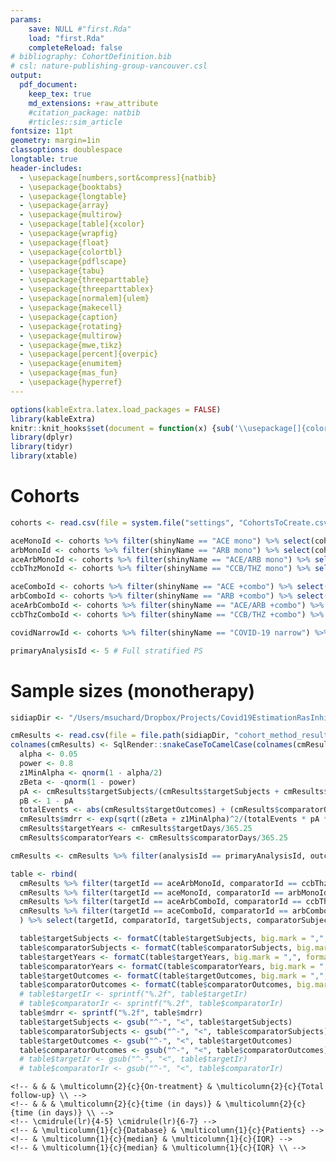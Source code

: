 ```yaml
---
params:
    save: NULL #"first.Rda"
    load: "first.Rda"
    completeReload: false
# bibliography: CohortDefinition.bib
# csl: nature-publishing-group-vancouver.csl
output:
  pdf_document:
    keep_tex: true
    md_extensions: +raw_attribute
    #citation_package: natbib
    #rticles::sim_article
fontsize: 11pt
geometry: margin=1in
classoptions: doublespace
longtable: true
header-includes:
  - \usepackage[numbers,sort&compress]{natbib}
  - \usepackage{booktabs}
  - \usepackage{longtable}
  - \usepackage{array}
  - \usepackage{multirow}
  - \usepackage[table]{xcolor}
  - \usepackage{wrapfig}
  - \usepackage{float}
  - \usepackage{colortbl}
  - \usepackage{pdflscape}
  - \usepackage{tabu}
  - \usepackage{threeparttable}
  - \usepackage{threeparttablex}
  - \usepackage[normalem]{ulem}
  - \usepackage{makecell}
  - \usepackage{caption}
  - \usepackage{rotating}
  - \usepackage{multirow}
  - \usepackage{mwe,tikz}
  - \usepackage[percent]{overpic}
  - \usepackage{enumitem}
  - \usepackage{mas_fun}
  - \usepackage{hyperref}
---
```

```r
options(kableExtra.latex.load_packages = FALSE)
library(kableExtra)
knitr::knit_hooks$set(document = function(x) {sub('\\usepackage[]{color}', '\\usepackage[table]{xcolor}', x, fixed = TRUE)})
library(dplyr)
library(tidyr)
library(xtable)
```

\centerline{{\Huge Results: Incidence}}

<!-- \captionsetup[table]{name=Supplementary Table} -->
<!-- \captionsetup[figure]{name=Supplementary Figure} -->
\captionsetup{labelfont=bf}

# Cohorts

```r
cohorts <- read.csv(file = system.file("settings", "CohortsToCreate.csv", package = "Covid19IncidenceRasInhibitors")) %>% select(cohortId, shinyName)

aceMonoId <- cohorts %>% filter(shinyName == "ACE mono") %>% select(cohortId) %>% pull()
arbMonoId <- cohorts %>% filter(shinyName == "ARB mono") %>% select(cohortId) %>% pull()
aceArbMonoId <- cohorts %>% filter(shinyName == "ACE/ARB mono") %>% select(cohortId) %>% pull()
ccbThzMonoId <- cohorts %>% filter(shinyName == "CCB/THZ mono") %>% select(cohortId) %>% pull()

aceComboId <- cohorts %>% filter(shinyName == "ACE +combo") %>% select(cohortId) %>% pull()
arbComboId <- cohorts %>% filter(shinyName == "ARB +combo") %>% select(cohortId) %>% pull()
aceArbComboId <- cohorts %>% filter(shinyName == "ACE/ARB +combo") %>% select(cohortId) %>% pull()
ccbThzComboId <- cohorts %>% filter(shinyName == "CCB/THZ +combo") %>% select(cohortId) %>% pull()

covidNarrowId <- cohorts %>% filter(shinyName == "COVID-19 narrow") %>% select(cohortId) %>% pull()

primaryAnalysisId <- 5 # Full stratified PS
```


# Sample sizes (monotherapy)

```r

sidiapDir <- "/Users/msuchard/Dropbox/Projects/Covid19EstimationRasInhibitors/SIDIAP"

cmResults <- read.csv(file = file.path(sidiapDir, "cohort_method_result.csv")) 
colnames(cmResults) <- SqlRender::snakeCaseToCamelCase(colnames(cmResults))
  alpha <- 0.05
  power <- 0.8
  z1MinAlpha <- qnorm(1 - alpha/2)
  zBeta <- -qnorm(1 - power)
  pA <- cmResults$targetSubjects/(cmResults$targetSubjects + cmResults$comparatorSubjects)
  pB <- 1 - pA
  totalEvents <- abs(cmResults$targetOutcomes) + (cmResults$comparatorOutcomes)
  cmResults$mdrr <- exp(sqrt((zBeta + z1MinAlpha)^2/(totalEvents * pA * pB)))
  cmResults$targetYears <- cmResults$targetDays/365.25
  cmResults$comparatorYears <- cmResults$comparatorDays/365.25

cmResults <- cmResults %>% filter(analysisId == primaryAnalysisId, outcomeId == covidNarrowId)

table <- rbind(
  cmResults %>% filter(targetId == aceArbMonoId, comparatorId == ccbThzMonoId) %>% mutate(targetId = "ACE/ARB (m)", comparatorId = "CCB/THZ (m)"),
  cmResults %>% filter(targetId == aceMonoId, comparatorId == arbMonoId) %>% mutate(targetId = "ACE (m)", comparatorId = "ARB (m)"),
  cmResults %>% filter(targetId == aceArbComboId, comparatorId == ccbThzComboId) %>% mutate(targetId = "ACE/ARB (c)", comparatorId = "CCB/THZ (c)"),
  cmResults %>% filter(targetId == aceComboId, comparatorId == arbComboId) %>% mutate(targetId = "ACE (c)", comparatorId = "ARB (c)")  
  ) %>% select(targetId, comparatorId, targetSubjects, comparatorSubjects, targetYears, comparatorYears, targetOutcomes, comparatorOutcomes, mdrr)

  table$targetSubjects <- formatC(table$targetSubjects, big.mark = ",", format = "d")
  table$comparatorSubjects <- formatC(table$comparatorSubjects, big.mark = ",", format = "d")
  table$targetYears <- formatC(table$targetYears, big.mark = ",", format = "d")
  table$comparatorYears <- formatC(table$comparatorYears, big.mark = ",", format = "d")
  table$targetOutcomes <- formatC(table$targetOutcomes, big.mark = ",", format = "d")
  table$comparatorOutcomes <- formatC(table$comparatorOutcomes, big.mark = ",", format = "d")
  # table$targetIr <- sprintf("%.2f", table$targetIr)
  # table$comparatorIr <- sprintf("%.2f", table$comparatorIr)
  table$mdrr <- sprintf("%.2f", table$mdrr)
  table$targetSubjects <- gsub("^-", "<", table$targetSubjects)
  table$comparatorSubjects <- gsub("^-", "<", table$comparatorSubjects)
  table$targetOutcomes <- gsub("^-", "<", table$targetOutcomes)
  table$comparatorOutcomes <- gsub("^-", "<", table$comparatorOutcomes)
  # table$targetIr <- gsub("^-", "<", table$targetIr)
  # table$comparatorIr <- gsub("^-", "<", table$comparatorIr)


```


    <!-- & & & \multicolumn{2}{c}{On-treatment} & \multicolumn{2}{c}{Total follow-up} \\ -->
    <!-- & & & \multicolumn{2}{c}{time (in days)} & \multicolumn{2}{c}{time (in days)} \\ -->
    <!-- \cmidrule(lr){4-5} \cmidrule(lr){6-7} -->
    <!-- & \multicolumn{1}{c}{Database} & \multicolumn{1}{c}{Patients} -->
    <!-- & \multicolumn{1}{c}{median} & \multicolumn{1}{c}{IQR} -->
    <!-- & \multicolumn{1}{c}{median} & \multicolumn{1}{c}{IQR} \\ -->


\begin{table}[H]
 \caption{Population size, total exposure time and COVID-19 diagnoses for ACEI, ARB and CCB/THZ monotherapy and in-combination user cohorts.}
  \rowcolors{2}{gray!6}{white}
  \centering{
  \begin{tabular}{rrrrrrrrr}
    \hiderowcolors
    \toprule
    &  & \multicolumn{2}{c}{Patients} & \multicolumn{2}{c}{Time (years)} & \multicolumn{2}{c}{Events} \\
    \cmidrule(lr){3-4} \cmidrule(lr){5-6} \cmidrule(lr){7-8}
    \multicolumn{1}{c}{Target (T)} & \multicolumn{1}{c}{Comparator (C)} 
    & \multicolumn{1}{c}{T} & \multicolumn{1}{c}{C}
    & \multicolumn{1}{c}{T} & \multicolumn{1}{c}{C}
    & \multicolumn{1}{c}{T} & \multicolumn{1}{c}{C} 
    & MDRR \\
    \midrule \showrowcolors
    ```r
print(xtable(table, format = "latex"),
      include.rownames = FALSE,
      include.colnames = FALSE,
      hline.after = NULL,
      only.contents = TRUE,
      
      sanitize.text.function = identity)
```
  \bottomrule
  \end{tabular}
  }
\end{table}    

<!-- ```{r} -->
<!-- knitr::kable(tab, -->
<!--              format = "latex", escape = FALSE, longtable = TRUE, booktabs = TRUE, -->
<!--              caption = "\\textbf{Patient counts, total exposure and COVID-19 diagnoses}. We report study statistics (to change) for both monotherapy and in-combination cohort." -->
<!--              ) %>% -->
<!--   # kableExtra::column_spec(1, width="2cm") %>% -->
<!--   # kableExtra::column_spec(2, width="10cm") %>% -->
<!--   # kableExtra::column_spec(3, width="3cm") %>% -->
<!--   kableExtra::kable_styling(latex_options = "striped") -->
<!-- ``` -->

